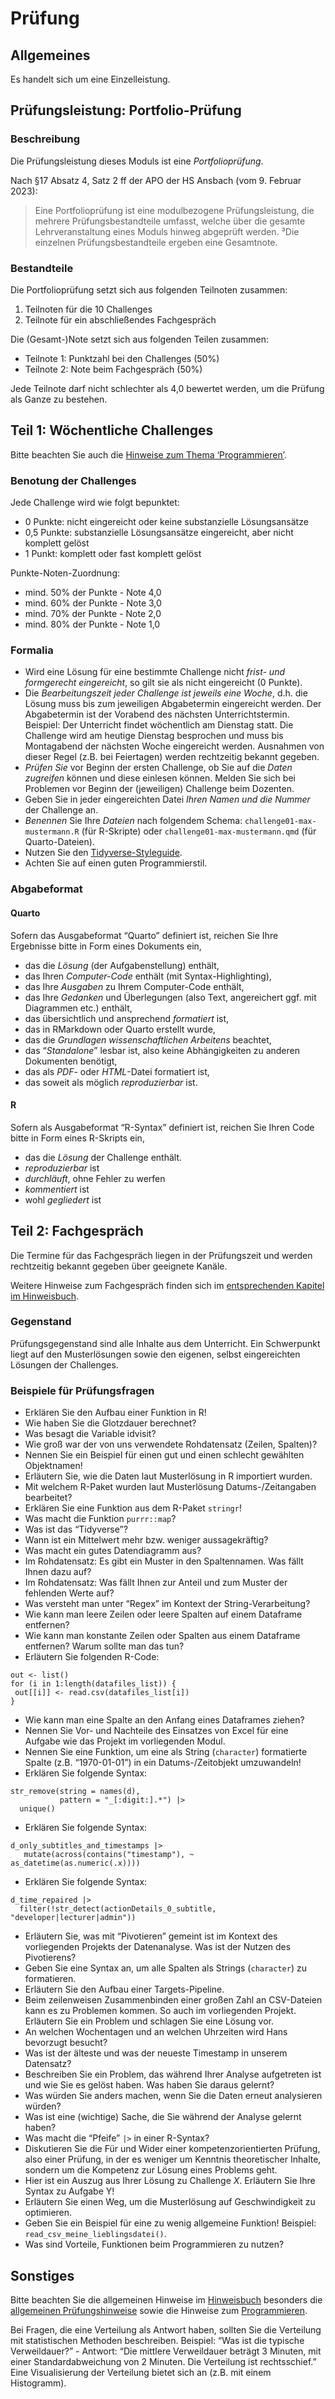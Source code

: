

# Prüfung

## Allgemeines

Es handelt sich um eine Einzelleistung.


## Prüfungsleistung: Portfolio-Prüfung



### Beschreibung

Die Prüfungsleistung dieses Moduls ist eine *Portfolioprüfung*.

Nach §17 Absatz 4, Satz 2 ff der APO der HS Ansbach (vom 9. Februar 2023):

>   Eine Portfolioprüfung ist eine modulbezogene Prüfungsleistung, die mehrere Prüfungsbestandteile umfasst, welche über die gesamte Lehrveranstaltung eines Moduls hinweg abgeprüft werden. ³Die einzelnen Prüfungsbestandteile ergeben eine Gesamtnote.


### Bestandteile


Die Portfolioprüfung setzt sich aus folgenden Teilnoten zusammen:

1. Teilnoten für die 10 Challenges
2. Teilnote für ein abschließendes Fachgespräch


Die (Gesamt-)Note setzt sich aus folgenden Teilen zusammen:

- Teilnote 1: Punktzahl bei den Challenges (50%)
- Teilnote 2: Note beim Fachgespräch (50%)


:::{.callout-note}
Jede Teilnote darf nicht schlechter als 4,0 bewertet werden, um die Prüfung als Ganze zu bestehen.
:::


## Teil 1: Wöchentliche Challenges

Bitte beachten Sie auch die [Hinweise zum Thema 'Programmieren'](https://hinweisbuch.netlify.app/109-hinweise-programmier).




### Benotung der Challenges

Jede Challenge wird wie folgt bepunktet:

- 0 Punkte: nicht eingereicht oder keine substanzielle Lösungsansätze
- 0,5 Punkte: substanzielle Lösungsansätze eingereicht, aber nicht komplett gelöst
- 1 Punkt: komplett oder fast komplett gelöst


Punkte-Noten-Zuordnung:


- mind. 50% der Punkte - Note 4,0
- mind. 60% der Punkte  - Note 3,0
- mind. 70% der Punkte - Note 2,0
- mind. 80% der Punkte - Note 1,0



### Formalia

- Wird eine Lösung für eine bestimmte Challenge nicht *frist- und formgerecht eingereicht*, so gilt sie als nicht eingereicht (0 Punkte).
- Die *Bearbeitungszeit jeder Challenge ist jeweils eine Woche*,
d.h. die Lösung muss bis zum jeweiligen Abgabetermin eingereicht werden. Der Abgabetermin ist der Vorabend des nächsten Unterrichtstermin. Beispiel: Der Unterricht findet wöchentlich am Dienstag statt. Die Challenge wird am heutige Dienstag besprochen und muss bis Montagabend der nächsten Woche eingereicht werden. Ausnahmen von dieser Regel (z.B. bei Feiertagen) werden rechtzeitig bekannt gegeben.
- *Prüfen Sie* vor Beginn der ersten Challenge, ob Sie auf die *Daten zugreifen* können und diese einlesen können. Melden Sie sich bei Problemen vor Beginn der (jeweiligen) Challenge beim Dozenten.
- Geben Sie in jeder eingereichten Datei *Ihren Namen und die Nummer* der Challenge an.
- *Benennen* Sie Ihre *Dateien* nach folgendem Schema: `challenge01-max-mustermann.R` (für R-Skripte) oder `challenge01-max-mustermann.qmd` (für Quarto-Dateien).
- Nutzen Sie den [Tidyverse-Styleguide](https://style.tidyverse.org/).
- Achten Sie auf einen guten Programmierstil.




### Abgabeformat


#### Quarto

Sofern das Ausgabeformat "Quarto" definiert ist, 
reichen Sie Ihre Ergebnisse bitte in Form eines Dokuments ein,

- das die *Lösung* (der Aufgabenstellung) enthält,
- das Ihren *Computer-Code* enthält (mit Syntax-Highlighting),
- das Ihre *Ausgaben* zu Ihrem Computer-Code enthält,
- das Ihre *Gedanken* und Überlegungen (also Text, angereichert ggf. mit Diagrammen etc.) enthält,
- das übersichtlich und ansprechend *formatiert* ist,
- das in RMarkdown oder Quarto erstellt wurde,
- das die *Grundlagen wissenschaftlichen Arbeitens* beachtet,
- das "*Standalone*" lesbar ist, also keine Abhängigkeiten zu anderen Dokumenten benötigt,
- das als *PDF*- oder *HTML*-Datei formatiert ist,
- das soweit als möglich *reproduzierbar* ist.



#### R

Sofern als Ausgabeformat "R-Syntax" definiert ist, reichen Sie Ihren Code bitte in Form eines R-Skripts ein, 

- das die *Lösung* der Challenge enthält.
- *reproduzierbar* ist
- *durchläuft*, ohne Fehler zu werfen
- *kommentiert* ist
- wohl *gegliedert* ist





## Teil 2: Fachgespräch




Die Termine für das Fachgespräch liegen in der Prüfungszeit und werden rechtzeitig bekannt gegeben über geeignete Kanäle.

Weitere Hinweise zum Fachgespräch finden sich im [entsprechenden Kapitel im Hinweisbuch](https://hinweisbuch.netlify.app/045-hinweise-pruefung-fachgespraech-frame).


### Gegenstand

Prüfungsgegenstand sind alle Inhalte aus dem Unterricht.
Ein Schwerpunkt liegt auf den Musterlösungen sowie den eigenen, selbst eingereichten Lösungen der Challenges.




### Beispiele für Prüfungsfragen

- Erklären Sie den Aufbau einer Funktion in R!
- Wie haben Sie die Glotzdauer berechnet?
- Was besagt die Variable idvisit?
- Wie groß war der von uns verwendete Rohdatensatz (Zeilen, Spalten)?
- Nennen Sie ein Beispiel für einen gut und einen schlecht gewählten Objektnamen!
- Erläutern Sie, wie die Daten laut Musterlösung in R importiert wurden.
- Mit welchem R-Paket wurden laut Musterlösung Datums-/Zeitangaben bearbeitet?
- Erklären Sie eine Funktion aus dem R-Paket `stringr`!
- Was macht die Funktion `purrr::map`?
- Was ist das "Tidyverse"?
- Wann ist ein Mittelwert mehr bzw. weniger aussagekräftig?
- Was macht ein gutes Datendiagramm aus?
- Im Rohdatensatz: Es gibt ein Muster in den Spaltennamen. Was fällt Ihnen dazu auf?
- Im Rohdatensatz: Was fällt Ihnen zur Anteil und zum Muster der fehlenden Werte auf?
- Was versteht man unter "Regex" im Kontext der String-Verarbeitung?
- Wie kann man leere Zeilen oder leere Spalten auf einem Dataframe entfernen?
- Wie kann man konstante Zeilen oder Spalten aus einem Dataframe entfernen? Warum sollte man das tun?
- Erläutern Sie folgenden R-Code: 
```
out <- list()
for (i in 1:length(datafiles_list)) {
 out[[i]] <- read.csv(datafiles_list[i]) 
}
```
- Wie kann man eine Spalte an den Anfang eines Dataframes ziehen?
- Nennen Sie Vor- und Nachteile des Einsatzes von Excel für eine Aufgabe wie das Projekt im vorliegenden Modul.
- Nennen Sie eine Funktion, um eine als String (`character`) formatierte Spalte (z.B. "1970-01-01") in ein Datums-/Zeitobjekt umzuwandeln!
- Erklären Sie folgende Syntax: 
```
str_remove(string = names(d),
           pattern = "_[:digit:].*") |> 
  unique()
```
- Erklären Sie folgende Syntax:
```
d_only_subtitles_and_timestamps |> 
   mutate(across(contains("timestamp"), ~ as_datetime(as.numeric(.x))))
```
- Erklären Sie folgende Syntax:
```
d_time_repaired |> 
  filter(!str_detect(actionDetails_0_subtitle, "developer|lecturer|admin")) 
```
- Erläutern Sie, was mit "Pivotieren" gemeint ist im Kontext des vorliegenden Projekts der Datenanalyse. Was ist der Nutzen des Pivotierens?
- Geben Sie eine Syntax an, um alle Spalten als Strings (`character`) zu formatieren.
- Erläutern Sie den Aufbau einer Targets-Pipeline.
- Beim zeilenweisen Zusammenbinden einer großen Zahl an CSV-Dateien kann es zu Problemen kommen. So auch im vorliegenden Projekt. Erläutern Sie ein Problem und schlagen Sie eine Lösung vor.
- An welchen Wochentagen und an welchen Uhrzeiten wird Hans bevorzugt besucht?
- Was ist der älteste und was der neueste Timestamp in unserem Datensatz?
- Beschreiben Sie ein Problem, das während Ihrer Analyse aufgetreten ist und wie Sie es gelöst haben. Was haben Sie daraus gelernt?
- Was würden Sie anders machen, wenn Sie die Daten erneut analysieren würden?
- Was ist eine (wichtige) Sache, die Sie während der Analyse gelernt haben?
- Was macht die "Pfeife" ` |> ` in einer R-Syntax?
- Diskutieren Sie die Für und Wider einer kompetenzorientierten Prüfung, also einer Prüfung, in der es weniger um Kenntnis theoretischer Inhalte, sondern um die Kompetenz zur Lösung eines Problems geht.
- Hier ist ein Auszug aus Ihrer Lösung zu Challenge *X*. Erläutern Sie Ihre Syntax zu Aufgabe Y!
- Erläutern Sie einen Weg, um die Musterlösung auf Geschwindigkeit zu optimieren.
- Geben Sie ein Beispiel für eine zu wenig allgemeine Funktion! Beispiel: `read_csv_meine_lieblingsdatei()`.
- Was sind Vorteile, Funktionen beim Programmieren zu nutzen?





## Sonstiges

Bitte beachten Sie die allgemeinen Hinweise im [Hinweisbuch](https://hinweisbuch.netlify.app/) besonders die [allgemeinen Prüfungshinweise](https://hinweisbuch.netlify.app/010-hinweise-pruefung-allgemein-frame) sowie die Hinweise zum [Programmieren](https://hinweisbuch.netlify.app/109-hinweise-programmieren).

Bei Fragen, die eine Verteilung als Antwort haben, sollten Sie die Verteilung mit statistischen Methoden beschreiben. Beispiel: "Was ist die typische Verweildauer?" - Antwort: "Die mittlere Verweildauer beträgt 3 Minuten, mit einer Standardabweichung von 2 Minuten. Die Verteilung ist rechtsschief." Eine Visualisierung der Verteilung bietet sich an (z.B. mit einem Histogramm).



